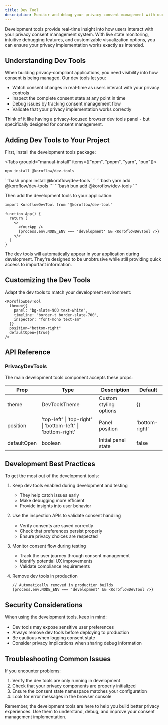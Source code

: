 ```yaml
---
title: Dev Tool
description: Monitor and debug your privacy consent management with our development tools, designed to help you build with confidence.
---
```


Development tools provide real-time insight into how users interact with your privacy consent management system. With live state monitoring, intuitive debugging features, and customizable visualization options, you can ensure your privacy implementation works exactly as intended.

## Understanding Dev Tools

When building privacy-compliant applications, you need visibility into how consent is being managed. Our dev tools let you:

- Watch consent changes in real-time as users interact with your privacy controls
- Inspect the complete consent state at any point in time
- Debug issues by tracking consent management flow
- Validate that your privacy implementation works correctly

Think of it like having a privacy-focused browser dev tools panel - but specifically designed for consent management.

## Adding Dev Tools to Your Project

First, install the development tools package:


<Tabs groupId="manual-install" items={["npm", "pnpm", "yarn", "bun"]}>
  <Tab value="npm">
  ```bash 
  npm install @koroflow/dev-tools
  ```
  </Tab>
  <Tab value="pnpm">
  ```bash 
  pnpm install @koroflow/dev-tools
  ```
  </Tab>
  <Tab value="yarn">
  ```bash
  yarn add @koroflow/dev-tools
  ```
  </Tab>
  <Tab value="bun">
  ```bash
  bun add @koroflow/dev-tools 
  ```
  </Tab>
</Tabs>


Then add the development tools to your application:

```tsx
import KoroflowDevTool from '@koroflow/dev-tool'

function App() {
  return (
    <>
      <YourApp />
      {process.env.NODE_ENV === 'development' && <KoroflowDevTool />}
    </>
  )
}
```

The dev tools will automatically appear in your application during development. They're designed to be unobtrusive while still providing quick access to important information.



## Customizing the Dev Tools

Adapt the dev tools to match your development environment:

```tsx
<KoroflowDevTool 
  theme={{
    panel: "bg-slate-900 text-white",
    timeline: "border-t border-slate-700",
    inspector: "font-mono text-sm"
  }}
  position="bottom-right"
  defaultOpen={true}
/>
```

## API Reference

### PrivacyDevTools

The main development tools component accepts these props:

| Prop | Type | Description | Default |
|------|------|-------------|---------|
| theme | DevToolsTheme | Custom styling options | {} |
| position | 'top-left' \| 'top-right' \| 'bottom-left' \| 'bottom-right' | Panel position | 'bottom-right' |
| defaultOpen | boolean | Initial panel state | false |


## Development Best Practices

To get the most out of the development tools:

1. Keep dev tools enabled during development and testing
   - They help catch issues early
   - Make debugging more efficient
   - Provide insights into user behavior

2. Use the inspection APIs to validate consent handling
   - Verify consents are saved correctly
   - Check that preferences persist properly
   - Ensure privacy choices are respected

3. Monitor consent flow during testing
   - Track the user journey through consent management
   - Identify potential UX improvements
   - Validate compliance requirements

4. Remove dev tools in production
   ```tsx
   // Automatically removed in production builds
   {process.env.NODE_ENV === 'development' && <KoroflowDevTool />}
   ```

## Security Considerations

When using the development tools, keep in mind:

- Dev tools may expose sensitive user preferences
- Always remove dev tools before deploying to production
- Be cautious when logging consent state
- Consider privacy implications when sharing debug information


## Troubleshooting Common Issues

If you encounter problems:

1. Verify the dev tools are only running in development
2. Check that your privacy components are properly initialized
3. Ensure the consent state namespace matches your configuration
4. Look for error messages in the browser console

Remember, the development tools are here to help you build better privacy experiences. Use them to understand, debug, and improve your consent management implementation.